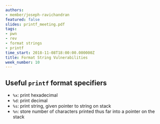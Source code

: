 ```yaml
---
authors:
- member/joseph-ravichandran
featured: false
slides: printf_meeting.pdf
tags:
- pwn
- rev
- format strings
- printf
time_start: 2018-11-08T18:00:00.000000Z
title: Format String Vulnerabilities
week_number: 10
---
```

## Useful `printf` format specifiers
- `%x`: print hexadecimal
- `%d`: print decimal
- `%s`: print string, given pointer to string on stack
- `%n`: store number of characters printed thus far into a pointer on the stack